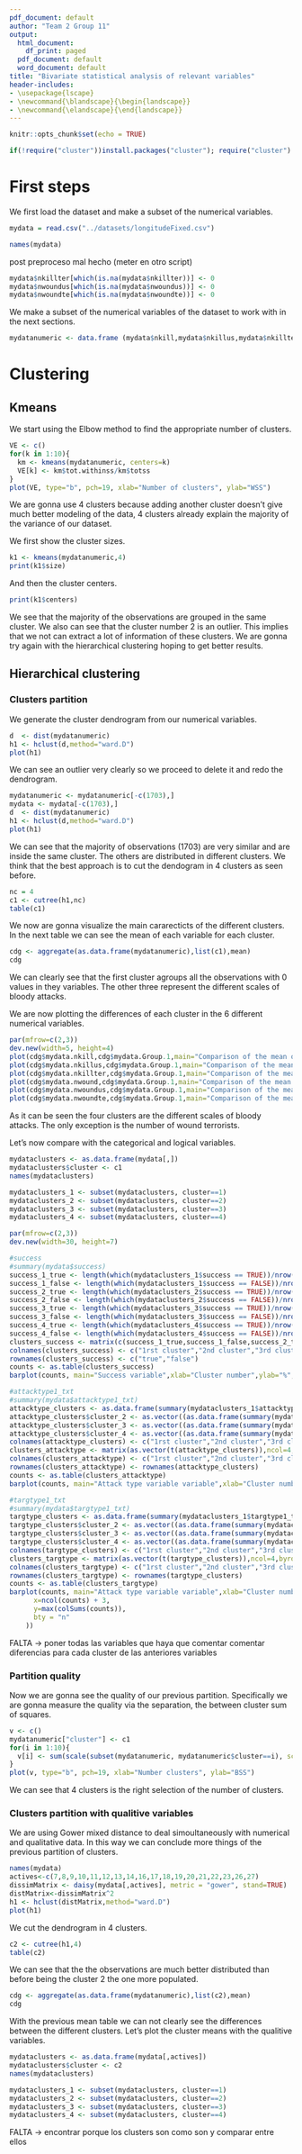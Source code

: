 ```yaml
---
pdf_document: default
author: "Team 2 Group 11"
output:
  html_document:
    df_print: paged
  pdf_document: default
  word_document: default
title: "Bivariate statistical analysis of relevant variables"
header-includes:
- \usepackage{lscape}
- \newcommand{\blandscape}{\begin{landscape}}
- \newcommand{\elandscape}{\end{landscape}}
---
```


```r
knitr::opts_chunk$set(echo = TRUE)
```

```r
if(!require("cluster"))install.packages("cluster"); require("cluster")
```

# First steps 

We first load the dataset and make a subset of the numerical variables.

```r
mydata = read.csv("../datasets/longitudeFixed.csv")
```

```r
names(mydata)
```

post preproceso mal hecho (meter en otro script)
```r
mydata$nkillter[which(is.na(mydata$nkillter))] <- 0
mydata$nwoundus[which(is.na(mydata$nwoundus))] <- 0
mydata$nwoundte[which(is.na(mydata$nwoundte))] <- 0
```

We make a subset of the numerical variables of the dataset to work with in the next sections.
```r
mydatanumeric <- data.frame (mydata$nkill,mydata$nkillus,mydata$nkillter,mydata$nwound,mydata$nwoundus,mydata$nwoundte)
```

# Clustering

## Kmeans

We start using the Elbow method to find the appropriate number of clusters.

```r
VE <- c()
for(k in 1:10){
  km <- kmeans(mydatanumeric, centers=k)
  VE[k] <- km$tot.withinss/km$totss
}
plot(VE, type="b", pch=19, xlab="Number of clusters", ylab="WSS")
```

We are gonna use 4 clusters because adding another cluster doesn't give much better modeling of the data, 4 clusters already explain the majority of the variance of our dataset.

We first show the cluster sizes.
```r
k1 <- kmeans(mydatanumeric,4)
print(k1$size)
```

And then the cluster centers.
```r
print(k1$centers)
```

We see that the majority of the observations are grouped in the same cluster. We also can see that the cluster number 2 is an outlier. This implies that we not can extract a lot of information of these clusters. We are gonna try again with the hierarchical clustering hoping to get better results.

## Hierarchical clustering

### Clusters partition

We generate the cluster dendrogram from our numerical variables.
```r
d  <- dist(mydatanumeric)
h1 <- hclust(d,method="ward.D")
plot(h1)
```

We can see an outlier very clearly so we proceed to delete it and redo the dendrogram.

```r
mydatanumeric <- mydatanumeric[-c(1703),] 
mydata <- mydata[-c(1703),] 
d  <- dist(mydatanumeric)
h1 <- hclust(d,method="ward.D")
plot(h1)
```

We can see that the majority of observations (1703) are very similar and are inside the same cluster. The others are distributed in different clusters. We think that the best approach is to cut the dendogram in 4 clusters as seen before.

```r
nc = 4
c1 <- cutree(h1,nc)
table(c1)
```

We now are gonna visualize the main cararecticts of the different clusters. In the next table we can see the mean of each variable for each cluster.

```r
cdg <- aggregate(as.data.frame(mydatanumeric),list(c1),mean)
cdg
```

We can clearly see that the first cluster agroups all the observations with 0 values in they variables. The other three represent the different scales of bloody attacks.

We are now plotting the differences of each cluster in the 6 different numerical variables.

```r
par(mfrow=c(2,3))
dev.new(width=5, height=4)
plot(cdg$mydata.nkill,cdg$mydata.Group.1,main="Comparison of the mean of kills in the 4 different classes",xlab="Cluster number",ylab="Number of kills")
plot(cdg$mydata.nkillus,cdg$mydata.Group.1,main="Comparison of the mean of us kills in the 4 different classes",xlab="Cluster number",ylab="Number of us kills")
plot(cdg$mydata.nkillter,cdg$mydata.Group.1,main="Comparison of the mean of terrorist kills in the 4 different classes",xlab="Cluster number",ylab="Number of terrorist kills")
plot(cdg$mydata.nwound,cdg$mydata.Group.1,main="Comparison of the mean of wound people in the 4 different classes",xlab="Cluster number",ylab="Number of wound people")
plot(cdg$mydata.nwoundus,cdg$mydata.Group.1,main="Comparison of the mean of us wound people in the 4 different classes",xlab="Cluster number",ylab="Number of us wound people")
plot(cdg$mydata.nwoundte,cdg$mydata.Group.1,main="Comparison of the mean of wound terrorists in the 4 different classes",xlab="Cluster number",ylab="Number of wound terrorists")
```

As it can be seen the four clusters are the different scales of bloody attacks. The only exception is the number of wound terrorists.

Let's now compare with the categorical and logical variables.

```r
mydataclusters <- as.data.frame(mydata[,])
mydataclusters$cluster <- c1
names(mydataclusters)
```

```r
mydataclusters_1 <- subset(mydataclusters, cluster==1)
mydataclusters_2 <- subset(mydataclusters, cluster==2)
mydataclusters_3 <- subset(mydataclusters, cluster==3)
mydataclusters_4 <- subset(mydataclusters, cluster==4)
```

```r
par(mfrow=c(2,3))
dev.new(width=30, height=7)

#success
#summary(mydata$success)
success_1_true <- length(which(mydataclusters_1$success == TRUE))/nrow(mydataclusters_1)
success_1_false <- length(which(mydataclusters_1$success == FALSE))/nrow(mydataclusters_1)
success_2_true <- length(which(mydataclusters_2$success == TRUE))/nrow(mydataclusters_2)
success_2_false <- length(which(mydataclusters_2$success == FALSE))/nrow(mydataclusters_2)
success_3_true <- length(which(mydataclusters_3$success == TRUE))/nrow(mydataclusters_3)
success_3_false <- length(which(mydataclusters_3$success == FALSE))/nrow(mydataclusters_3)
success_4_true <- length(which(mydataclusters_4$success == TRUE))/nrow(mydataclusters_4)
success_4_false <- length(which(mydataclusters_4$success == FALSE))/nrow(mydataclusters_4)
clusters_success <- matrix(c(success_1_true,success_1_false,success_2_true,success_2_false,success_3_true,success_3_false,success_4_true,success_4_false),ncol=4,byrow=FALSE)
colnames(clusters_success) <- c("1rst cluster","2nd cluster","3rd cluster","4th cluster")
rownames(clusters_success) <- c("true","false")
counts <- as.table(clusters_success)
barplot(counts, main="Success variable",xlab="Cluster number",ylab="%", col=c("darkblue","red"),legend = rownames(counts))

#attacktype1_txt
#summary(mydata$attacktype1_txt)
attacktype_clusters <- as.data.frame(summary(mydataclusters_1$attacktype1_txt))/nrow(mydataclusters_1)
attacktype_clusters$cluster_2 <- as.vector((as.data.frame(summary(mydataclusters_2$attacktype1_txt))/nrow(mydataclusters_2))[,])
attacktype_clusters$cluster_3 <- as.vector((as.data.frame(summary(mydataclusters_3$attacktype1_txt))/nrow(mydataclusters_3))[,])
attacktype_clusters$cluster_4 <- as.vector((as.data.frame(summary(mydataclusters_4$attacktype1_txt))/nrow(mydataclusters_4))[,])
colnames(attacktype_clusters) <- c("1rst cluster","2nd cluster","3rd cluster","4th cluster")
clusters_attacktype <- matrix(as.vector(t(attacktype_clusters)),ncol=4,byrow=TRUE)
colnames(clusters_attacktype) <- c("1rst cluster","2nd cluster","3rd cluster","4th cluster")
rownames(clusters_attacktype) <- rownames(attacktype_clusters)
counts <- as.table(clusters_attacktype)
barplot(counts, main="Attack type variable variable",xlab="Cluster number",ylab="%",legend = rownames(counts))

#targtype1_txt
#summary(mydata$targtype1_txt)
targtype_clusters <- as.data.frame(summary(mydataclusters_1$targtype1_txt))/nrow(mydataclusters_1)
targtype_clusters$cluster_2 <- as.vector((as.data.frame(summary(mydataclusters_2$targtype1_txt))/nrow(mydataclusters_2))[,])
targtype_clusters$cluster_3 <- as.vector((as.data.frame(summary(mydataclusters_3$targtype1_txt))/nrow(mydataclusters_3))[,])
targtype_clusters$cluster_4 <- as.vector((as.data.frame(summary(mydataclusters_4$targtype1_txt))/nrow(mydataclusters_4))[,])
colnames(targtype_clusters) <- c("1rst cluster","2nd cluster","3rd cluster","4th cluster")
clusters_targtype <- matrix(as.vector(t(targtype_clusters)),ncol=4,byrow=TRUE)
colnames(clusters_targtype) <- c("1rst cluster","2nd cluster","3rd cluster","4th cluster")
rownames(clusters_targtype) <- rownames(targtype_clusters)
counts <- as.table(clusters_targtype)
barplot(counts, main="Attack type variable variable",xlab="Cluster number",ylab="%",legend.text=TRUE,args.legend=list(
      x=ncol(counts) + 3,
      y=max(colSums(counts)),
      bty = "n"
    ))
```

FALTA ->
  poner todas las variables que haya que comentar
  comentar diferencias para cada cluster de las anteriores variables

### Partition quality

Now we are gonna see the quality of our previous partition. Specifically we are gonna measure the quality via the separation, the between cluster sum of squares. 

```r
v <- c()
mydatanumeric["cluster"] <- c1
for(i in 1:10){
  v[i] <- sum(scale(subset(mydatanumeric, mydatanumeric$cluster==i), scale=FALSE)^2)
}
plot(v, type="b", pch=19, xlab="Number clusters", ylab="BSS")
```
We can see that 4 clusters is the right selection of the number of clusters.

### Clusters partition with qualitive variables

We are using Gower mixed distance to deal simoultaneously with numerical and qualitative data. In this way we can conclude more things of the previous partition of clusters.

```r
names(mydata)
actives<-c(7,8,9,10,11,12,13,14,16,17,18,19,20,21,22,23,26,27)
dissimMatrix <- daisy(mydata[,actives], metric = "gower", stand=TRUE)
distMatrix<-dissimMatrix^2
h1 <- hclust(distMatrix,method="ward.D") 
plot(h1)
```

We cut the dendrogram in 4 clusters.

```r
c2 <- cutree(h1,4)
table(c2)
```

We can see that the the observations are much better distributed than before being the cluster 2 the one more populated. 

```r
cdg <- aggregate(as.data.frame(mydatanumeric),list(c2),mean)
cdg
```

With the previous mean table we can not clearly see the differences between the different clusters. Let's plot the cluster means with the qualitive variables.

```r
mydataclusters <- as.data.frame(mydata[,actives])
mydataclusters$cluster <- c2
names(mydataclusters)
```

```r
mydataclusters_1 <- subset(mydataclusters, cluster==1)
mydataclusters_2 <- subset(mydataclusters, cluster==2)
mydataclusters_3 <- subset(mydataclusters, cluster==3)
mydataclusters_4 <- subset(mydataclusters, cluster==4)
```

FALTA -> encontrar porque los clusters son como son y comparar entre ellos
